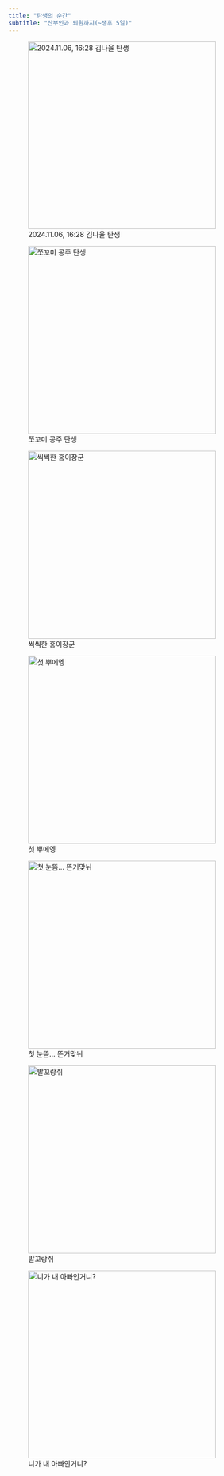 ```yaml
---
title: "탄생의 순간"
subtitle: "산부인과 퇴원까지(~생후 5일)"
---
```


![2024.11.06, 16:28 김나율 탄생](images/1.jpeg){fig-align="center" width="10cm"}

![쪼꼬미 공주 탄생](images/2.jpeg){fig-align="center" width="10cm"}

![씩씩한 홍이장군](images/3.jpeg){fig-align="center" width="10cm"}

![첫 뿌에엥](images/4.jpeg){fig-align="center" width="10cm"}

![첫 눈뜸... 뜬거맞뉘](images/5.jpeg){fig-align="center" width="10cm"}

![발꼬랑쥐](images/6.jpeg){fig-align="center" width="10cm"}

![니가 내 아빠인거니?](images/7.jpeg){fig-align="center" width="10cm"}